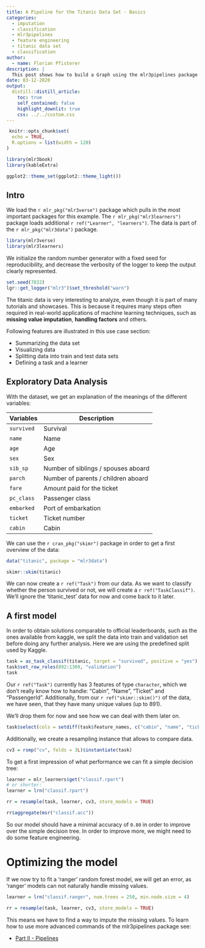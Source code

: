 ```yaml
---
title: A Pipeline for the Titanic Data Set - Basics
categories:
  - imputation
  - classification
  - mlr3pipelines
  - feature engineering
  - titanic data set
  - classification
author:
  - name: Florian Pfisterer
description: |
  This post shows how to build a Graph using the mlr3pipelines package on the "titanic" dataset.
date: 03-12-2020
output:
  distill::distill_article:
    toc: true
    self_contained: false
    highlight_downlit: true
    css: ../../custom.css
---
```


```r
 knitr::opts_chunk$set(
  echo = TRUE,
  R.options = list(width = 120)
)

library(mlr3book)
library(kableExtra)

ggplot2::theme_set(ggplot2::theme_light())
```

## Intro

We load the `r mlr_pkg("mlr3verse")` package which pulls in the most important packages for this example.
The `r mlr_pkg("mlr3learners")` package loads additional `r ref("Learner", "learners")`.
The data is part of the `r mlr_pkg("mlr3data")`  package.

```r
library(mlr3verse)
library(mlr3learners)
```

We initialize the random number generator with a fixed seed for reproducibility, and decrease the verbosity of the logger to keep the output clearly represented.

```r
set.seed(7832)
lgr::get_logger("mlr3")$set_threshold("warn")
```

The titanic data is very interesting to analyze, even though it is part of many tutorials
and showcases.
This is because it requires many steps often required in real-world applications of machine
learning techniques, such as **missing value imputation**, **handling factors** and others.

Following features are illustrated in this use case section:

* Summarizing the data set
* Visualizing data
* Splitting data into train and test data sets
* Defining a task and a learner

## Exploratory Data Analysis

With the dataset, we get an explanation of the meanings of the different variables:

| Variables  | Description                         |
| ---------- | ----------------------------------- |
| `survived` | Survival                            |
| `name`     | Name                                |
| `age`      | Age                                 |
| `sex`      | Sex                                 |
| `sib_sp`   | Number of siblings / spouses aboard |
| `parch`    | Number of parents / children aboard |
| `fare`     | Amount paid for the ticket          |
| `pc_class` | Passenger class                     |
| `embarked` | Port of embarkation                 |
| `ticket`   | Ticket number                       |
| `cabin`    | Cabin                               |

We can use the `r cran_pkg("skimr")` package in order to get a first overview of the data:

```r
data("titanic", package = "mlr3data")

skimr::skim(titanic)
```

We can now create a `r ref("Task")` from our data.
As we want to classify whether the person survived or not, we will create a
`r ref("TaskClassif")`. We'll ignore the 'titanic_test' data for now and come back to it later.

## A first model

In order to obtain solutions comparable to official leaderboards, such as the ones available from kaggle, we split the data into train and validation set before doing any further analysis.
Here we are using the predefined split used by Kaggle.

```r
task = as_task_classif(titanic, target = "survived", positive = "yes")
task$set_row_roles(892:1309, "validation")
task
```

Our `r ref("Task")` currently has $3$ features of type `character`, which we don't really know how  to handle:
"Cabin", "Name", "Ticket" and "PassengerId".
Additionally, from our `r ref("skimr::skim()")` of the data, we have seen, that they have many unique values (up to 891).

We'll drop them for now and see how we can deal with them later on.

```r
task$select(cols = setdiff(task$feature_names, c("cabin", "name", "ticket")))
```

Additionally, we create a resampling instance that allows to compare data.

```r
cv3 = rsmp("cv", folds = 3L)$instantiate(task)
```

To get a first impression of what performance we can fit a simple decision tree:

```r
learner = mlr_learners$get("classif.rpart")
# or shorter:
learner = lrn("classif.rpart")

rr = resample(task, learner, cv3, store_models = TRUE)

rr$aggregate(msr("classif.acc"))
```

So our model should have a minimal accuracy of `0.80` in order to improve over the simple decision tree.
In order to improve more, we might need to do some feature engineering.

# Optimizing the model

If we now try to fit a 'ranger' random forest model, we will get an error,
as 'ranger' models can not naturally handle missing values.

```r
learner = lrn("classif.ranger", num.trees = 250, min.node.size = 4)

rr = resample(task, learner, cv3, store_models = TRUE)
```

This means we have to find a way to impute the missing values.
To learn how to use more advanced commands of the mlr3pipelines package see:

* [Part II - Pipelines](https://mlr3gallery.mlr-org.com/posts/2020-04-27-mlr3pipelines-Imputation-titanic/)
